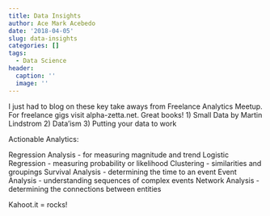 ```yaml
---
title: Data Insights
author: Ace Mark Acebedo
date: '2018-04-05'
slug: data-insights
categories: []
tags:
  - Data Science
header:
  caption: ''
  image: ''
---
```


I just had to blog on these key take aways from Freelance Analytics Meetup.
For freelance gigs visit alpha-zetta.net.
Great books! 1) Small Data by Martin Lindstrom
             2) Data'ism
             3) Putting your data to work

Actionable Analytics:

Regression Analysis - for measuring magnitude and trend
Logistic Regression - measuring probability or likelihood
Clustering - similarities and groupings
Survival Analysis - determining the time to an event
Event Analysis - understanding sequences of complex events
Network Analysis - determining the connections between entities

Kahoot.it = rocks!
